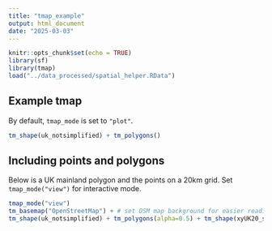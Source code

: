 ```yaml
---
title: "tmap_example"
output: html_document
date: "2025-03-03"
---
```


```r
knitr::opts_chunk$set(echo = TRUE)
library(sf)
library(tmap)
load("../data_processed/spatial_helper.RData")
```

## Example tmap

By default, `tmap_mode` is set to `"plot"`.

```r
tm_shape(uk_notsimplified) + tm_polygons()
```

## Including points and polygons

Below is a UK mainland polygon and the points on a 20km grid. Set `tmap_mode("view")` for interactive mode.

```r
tmap_mode("view")
tm_basemap("OpenStreetMap") + # set OSM map background for easier reading
tm_shape(uk_notsimplified) + tm_polygons(alpha=0.5) + tm_shape(xyUK20_sf) + tm_dots("temp")
```

